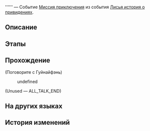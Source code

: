 {{Дополнить|Диалоги.}}
{{Миссия Инфобокс
|id              = 8015164
|Название        = 
|Изображение     = Миссия Освоения .png
|Тип             = Миссия приключения
|События         = Лисья история о привидениях
|Глава           = Городские легенды Лофу
|Условия         = 
|Персонажи       = Первопроходец
|СтартЛокация    = Сад безмятежности
|Мир             = Лофу Сяньчжоу
|Локации         = Сад безмятежности
|Предыдущая      = 
|Следующая       = 
|Награды         = 
}}
'''''' — Событие [[Миссия приключения]] из события [[Лисья история о привидениях]].

==Описание==
{{Описание|<!--официальное описание из Перекрёстка судеб-->}}

==Этапы==


==Прохождение==
{{Дополнить}}



;(Поговорите с Гуйнайфэнь)
<!--Unknown TalkSentence: 801516101-->
:{{Диалог|Стрелка}} undefined
;(Unused &mdash; ALL_TALK_END)

{{Диалог Конец}}

==На других языках==
{{На других языках
|en   = 
|zhs  = 
|zht  = 
|ja   = 
|ko   = 
|es   = 
|fr   = 
|ru   = 
|th   = 
|vi   = 
|de   = 
|id   = 
|pt   = 
}}

==История изменений==
{{История изменений|2.7}}
